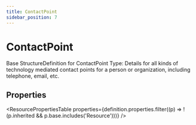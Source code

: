 ```yaml
---
title: ContactPoint
sidebar_position: 7
---
```



# ContactPoint

Base StructureDefinition for ContactPoint Type: Details for all kinds of technology mediated contact points for a person or organization, including telephone, email, etc.

## Properties

<ResourcePropertiesTable properties={definition.properties.filter((p) => !(p.inherited && p.base.includes('Resource')))} />



